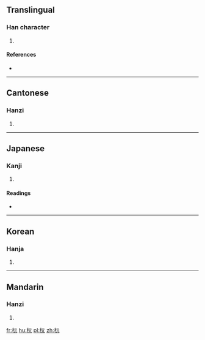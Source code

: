 ==Translingual==

===Han character===
{{Han char|rn=75|rad=木|as=04|sn=8|four=41911|canj=DMMU|ids=⿰木元}}

# {{defn|Han|sort=木04}}

====References====
* {{Han ref|kx=0513.050|dkj=14493|dj=0899.030|hdz=21164.030|uh=676C|ud=26476|bh=CCD4|bd=52436}}

----

==Cantonese==

===Hanzi===
{{yue-hanzi|jyut=[[jyun4]], [[laam2]], [[laam5]]|y=yun4, laam2, laam5}}

# {{defn|lang=yue|sort=木04}}

----

==Japanese==

===Kanji===
{{ja-kanji|grade=|rs=木04}}

# {{defn|lang=ja|sort=木04}}

====Readings====
* {{ja-readings|on=[[げん]] (gen), [[がん]] (gan)|kun=[[ふじもどき]] (fujimodoki)}}

----

==Korean==

===Hanja===
{{ko-hanja|hangeul=원|eumhun=|rv=won|mr=wŏn|y=wen}}

# {{defn|lang=ko|sort=木04}}

----

==Mandarin==

===Hanzi===
{{cmn-hanzi|pin=[[yuán]] ([[yuan2]])|wg=yüan<sup>2</sup>}}

# {{defn|lang=cmn|sort=木04}}

[[fr:杬]]
[[hu:杬]]
[[pl:杬]]
[[zh:杬]]